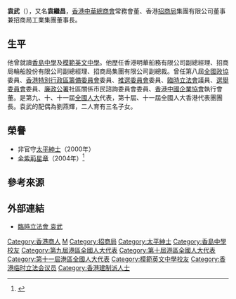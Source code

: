 {{Notability Unreferenced |time=2012-04-03T14:22:04+00:00 }}

'''袁武'''{{GBSHK}}{{JP}}（{{bd|1941年|11月18日|||}}），又名'''袁繼昌'''，[[香港中華總商會|香港中華總商會]]常務會董、香港[[招商局|招商局]]集團有限公司董事兼招商局工業集團董事長。

==生平==
他曾就讀[[香島中學|香島中學]]及[[模範英文中學|模範英文中學]]。他歷任香港明華船務有限公司副總經理、招商局輪船股份有限公司副總經理、招商局集團有限公司副總裁。曾任第八屆[[全國政協|全國政協]]委員、[[香港特別行政區籌備委員會|香港特別行政區籌備委員會]]委員、[[推選委員會|推選委員會]]委員、[[臨時立法會|臨時立法會]]議員、[[選舉委員會|選舉委員會]]委員、[[廉政公署_(香港)|廉政公署]]社區關係市民諮詢委員會委員、[[香港中國企業協會|香港中國企業協會]]執行會董。是第九、十、十一屆[[全國人大|全國人大]]代表，第十屆、十一屆全國人大香港代表團團長。袁武的配偶為劉燕輝，二人育有三名子女。

==榮譽==
*非官守[[太平紳士|太平紳士]]（2000年）
*[[金紫荊星章|金紫荊星章]]（2004年）<ref>{{cite web |url=http://paper.wenweipo.com/2004/07/01/HK0407010060.htm |title=香港特區政府二○○四年授勳名單 |publisher=文匯報 |date=2004-07-01 |accessdate=2020-10-18 |archive-date=2020-11-02 |archive-url=https://web.archive.org/web/20201102143700/http://paper.wenweipo.com/2004/07/01/HK0407010060.htm |dead-url=no }}</ref>

==參考來源==
{{Reflist}}

==外部連結==
* [http://www.legco.gov.hk/yr97-98/chinese/counmtg/meminfo.htm 臨時立法會 袁武]{{Wayback|url=http://www.legco.gov.hk/yr97-98/chinese/counmtg/meminfo.htm |date=20161226221321 }}

{{香港臨時立法會議員}}


[[Category:香港商人|Category:香港商人]]
[[Category:袁姓|M]]
[[Category:招商局|Category:招商局]]
[[Category:太平紳士|Category:太平紳士]]
[[Category:香島中學校友|Category:香島中學校友]]
[[Category:第九屆港區全國人大代表|Category:第九屆港區全國人大代表]]
[[Category:第十屆港區全國人大代表|Category:第十屆港區全國人大代表]]
[[Category:第十一屆港區全國人大代表|Category:第十一屆港區全國人大代表]]
[[Category:模範英文中學校友|Category:模範英文中學校友]]
[[Category:香港临时立法会议员|Category:香港临时立法会议员]]
[[Category:香港建制派人士|Category:香港建制派人士]]